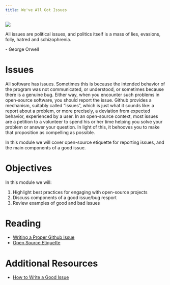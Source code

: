 ```yaml
---
title: We've All Got Issues
---
```

![](../../images/therapy.png)

:::{.callout-note appearance="minimal"}
All issues are political issues, and politics itself is a mass of lies, evasions, folly, hatred and schizophrenia.

\- George Orwell
:::

# Issues

All software has issues. Sometimes this is because the intended behavior of the program was not communicated, or
understood, or sometimes because there is a genuine bug. Either way, when you encounter such problems in open-source
software, you should report the issue. Github provides a mechanism, suitably called "issues", which is just what it
sounds like: a report about a problem, or more precisely, a deviation from expected behavior, experienced by a user.
In an open-source context, most issues are a petition to a volunteer to spend his or her time helping you solve your
problem or answer your question. In light of this, it behooves you to make that proposition as compelling as possible.

In this module we will cover open-source etiquette for reporting issues, and the main components of a good issue.

# Objectives

In this module we will:

1. Highlight best practices for engaging with open-source projects
2. Discuss components of a good issue/bug resport
3. Review examples of good and bad issues

# Reading

- [Writing a Proper Github Issue](https://medium.com/nyc-planning-digital/writing-a-proper-github-issue-97427d62a20f)
- [Open Source Etiquette](https://gomakethings.com/open-source-etiquette/)

# Additional Resources

- [How to Write a Good Issue](https://developers.google.com/blockly/guides/contribute/get-started/write_a_good_issue)

